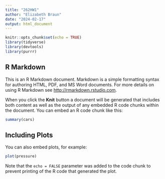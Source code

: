 ```yaml
---
title: "262HW1"
author: "Elizabeth Braun"
date: "2024-02-17"
output: html_document
---
```


```r
knitr::opts_chunk$set(echo = TRUE)
library(tidyverse)
library(devtools)
library(purrr)
```

## R Markdown

This is an R Markdown document. Markdown is a simple formatting syntax for authoring HTML, PDF, and MS Word documents. For more details on using R Markdown see <http://rmarkdown.rstudio.com>.

When you click the **Knit** button a document will be generated that includes both content as well as the output of any embedded R code chunks within the document. You can embed an R code chunk like this:

```r
summary(cars)
```

## Including Plots

You can also embed plots, for example:

```r
plot(pressure)
```

Note that the `echo = FALSE` parameter was added to the code chunk to prevent printing of the R code that generated the plot.
